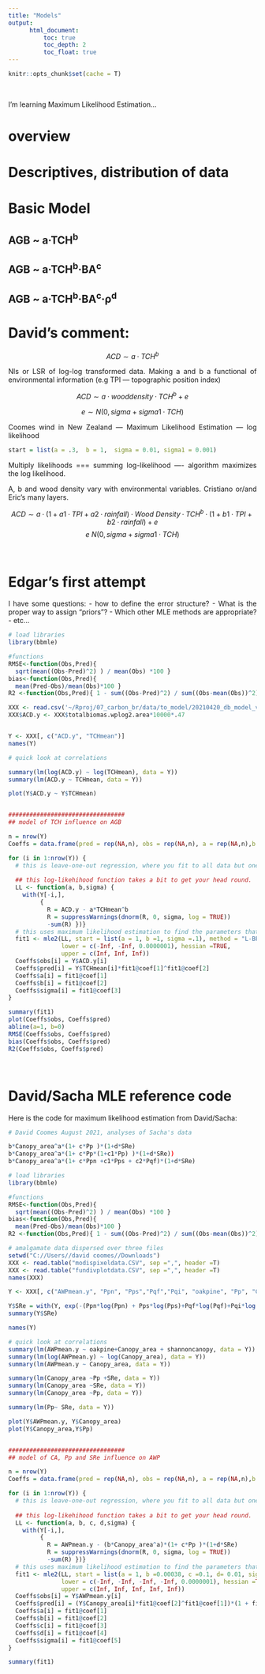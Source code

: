 ```yaml
---
title: "Models"
output: 
      html_document:
          toc: true
          toc_depth: 2
          toc_float: true
---
```



```r
knitr::opts_chunk$set(cache = T)
```

<style>
body {
text-align: justify}
</style>

<br>

I'm learning Maximum Likelihood Estimation...

# overview 


# Descriptives, distribution of data



# Basic Model 

## AGB ~ a·TCH^b^



## AGB ~ a·TCH^b^·BA^c^



## AGB ~ a·TCH^b^·BA^c^·ρ^d^





# David's comment:

$$ACD \sim  a· TCH^b$$

Nls or  LSR of log-log transformed data. 
Making a and b a functional of environmental information (e.g TPI — topographic position index)  


$$ACD \sim  a · wood density · TCH^b  + e $$

$$e \sim N(0,sigma + sigma1·TCH)$$

Coomes wind in New Zealand —  Maximum Likelihood Estimation — log likelihood 
```r
start = list(a = .3,  b = 1,  sigma = 0.01, sigma1 = 0.001)
```

Multiply likelihoods === summing log-likelihood —- algorithm maximizes the log likelihood.

A, b and wood density vary with environmental variables.  Cristiano or/and  Eric’s many layers.

$$ACD \sim  a·(1+a1·TPI + a2·rainfall) · Wood\ Density · TCH^b·(1+ b1·TPI + b2·rainfall)  + e$$ 
$$e ~ N(0,sigma + sigma1·TCH)$$

<br>



# Edgar's first attempt

I have some questions: 
- how to define the error structure? 
- What is the proper way to assign "priors"?
- Which other MLE methods are appropriate?
- etc...

```r
# load libraries
library(bbmle)

#functions
RMSE<-function(Obs,Pred){
  sqrt(mean((Obs-Pred)^2) ) / mean(Obs) *100 }
bias<-function(Obs,Pred){
  mean(Pred-Obs)/mean(Obs)*100 }
R2 <-function(Obs,Pred){ 1 - sum((Obs-Pred)^2) / sum((Obs-mean(Obs))^2) }

XXX <- read.csv('~/Rproj/07_carbon_br/data/to_model/20210420_db_model_v1.csv')
XXX$ACD.y <- XXX$totalbiomas.wplog2.area*10000*.47


Y <- XXX[, c("ACD.y", "TCHmean")]
names(Y)

# quick look at correlations

summary(lm(log(ACD.y) ~ log(TCHmean), data = Y))
summary(lm(ACD.y ~ TCHmean, data = Y))

plot(Y$ACD.y ~ Y$TCHmean)


#################################
## model of TCH influence on AGB

n = nrow(Y)
Coeffs = data.frame(pred = rep(NA,n), obs = rep(NA,n), a = rep(NA,n),b = rep(NA,n), sigma = rep(NA,n), sigma1 = rep(NA,n) )

for (i in 1:nrow(Y)) {
  # this is leave-one-out regression, where you fit to all data but one and then predict that point to get R2 of observed vs predicted
  
  ## this log-likehihood function takes a bit to get your head round.
  LL <- function(a, b,sigma) {
    with(Y[-i,],
         {
           R = ACD.y - a*TCHmean^b
           R = suppressWarnings(dnorm(R, 0, sigma, log = TRUE))
           -sum(R) })}
  # this uses maximum likelihood estimation to find the parameters that minimise log likehood = maximise likelihood
  fit1 <- mle2(LL, start = list(a = 1, b =1, sigma =.1), method = "L-BFGS-B",
               lower = c(-Inf, -Inf, 0.0000001), hessian =TRUE,
               upper = c(Inf, Inf, Inf))
  Coeffs$obs[i] = Y$ACD.y[i]
  Coeffs$pred[i] = Y$TCHmean[i]*fit1@coef[1]^fit1@coef[2]
  Coeffs$a[i] = fit1@coef[1]
  Coeffs$b[i] = fit1@coef[2]
  Coeffs$sigma[i] = fit1@coef[3]
}

summary(fit1)
plot(Coeffs$obs, Coeffs$pred)
abline(a=1, b=0)
RMSE(Coeffs$obs, Coeffs$pred)
bias(Coeffs$obs, Coeffs$pred)
R2(Coeffs$obs, Coeffs$pred)


```

<br>

# David/Sacha MLE reference code

Here is the code for maximum likelihood estimation from David/Sacha:

```r
# David Coomes August 2021, analyses of Sacha's data

b*Canopy_area^a*(1+ c*Pp )*(1+d*SRe)
b*Canopy_area^a*(1+ c*Pp*(1+c1*Pp) )*(1+d*SRe))
b*Canopy_area^a*(1+ c*Ppn +c1*Pps + c2*Pqf)*(1+d*SRe)

# load libraries
library(bbmle)

#functions
RMSE<-function(Obs,Pred){
  sqrt(mean((Obs-Pred)^2) ) / mean(Obs) *100 }
bias<-function(Obs,Pred){
  mean(Pred-Obs)/mean(Obs)*100 }
R2 <-function(Obs,Pred){ 1 - sum((Obs-Pred)^2) / sum((Obs-mean(Obs))^2) }

# amalgamate data dispersed over three files
setwd("C://Users//david coomes//Downloads")
XXX <- read.table("modispixeldata.CSV", sep =",", header =T)
XXX <- read.table("fundivplotdata.CSV", sep =",", header =T)
names(XXX)

Y <- XXX[, c("AWPmean.y", "Ppn", "Pps","Pqf","Pqi", "oakpine", "Pp", "Canopy_area", "AWPsens")]

Y$SRe = with(Y, exp(-(Ppn*log(Ppn) + Pps*log(Pps)+Pqf*log(Pqf)+Pqi*log(Pqi))))
summary(Y$SRe)

names(Y)

# quick look at correlations
summary(lm(AWPmean.y ~ oakpine+Canopy_area + shannoncanopy, data = Y))
summary(lm(log(AWPmean.y) ~ log(Canopy_area), data = Y))
summary(lm(AWPmean.y ~ Canopy_area, data = Y))

summary(lm(Canopy_area ~Pp +SRe, data = Y))
summary(lm(Canopy_area ~SRe, data = Y))
summary(lm(Canopy_area ~Pp, data = Y))

summary(lm(Pp~ SRe, data = Y))

plot(Y$AWPmean.y, Y$Canopy_area)
plot(Y$Canopy_area,Y$Pp)


#################################
## model of CA, Pp and SRe influence on AWP

n = nrow(Y)
Coeffs = data.frame(pred = rep(NA,n), obs = rep(NA,n), a = rep(NA,n),b = rep(NA,n), c = rep(NA,n), c1 = rep(NA,n), c2 = rep(NA,n), d = rep(NA,n), g = rep(NA,n), sigma = rep(NA,n), sigma1 = rep(NA,n) )

for (i in 1:nrow(Y)) {
  # this is leave-one-out regression, where you fit to all data but one and then predict that point to get R2 of observed vs predicted
  
  ## this log-likehihood function takes a bit to get your head round.
  LL <- function(a, b, c, d,sigma) {
    with(Y[-i,],
         {
           R = AWPmean.y - (b*Canopy_area^a)*(1+ c*Pp )*(1+d*SRe)
           R = suppressWarnings(dnorm(R, 0, sigma, log = TRUE))
           -sum(R) })}
  # this uses maximum likelihood estimation to find the parameters that minimise log likehood = maximise likelihood
  fit1 <- mle2(LL, start = list(a = 1, b =0.00038, c =0.1, d= 0.01, sigma =.17), method = "L-BFGS-B",
               lower = c(-Inf, -Inf, -Inf, -Inf, 0.0000001), hessian =TRUE,
               upper = c(Inf, Inf, Inf, Inf, Inf))
  Coeffs$obs[i] = Y$AWPmean.y[i]
  Coeffs$pred[i] = (Y$Canopy_area[i]*fit1@coef[2]^fit1@coef[1])*(1 + fit1@coef[3]*Y$Pp[i])*(1 + fit1@coef[3]*Y$Pp[i])*(1+fit1@coef[4]*(Y$SRe))
  Coeffs$a[i] = fit1@coef[1]
  Coeffs$b[i] = fit1@coef[2]
  Coeffs$c[i] = fit1@coef[3]
  Coeffs$d[i] = fit1@coef[4]
  Coeffs$sigma[i] = fit1@coef[5]
}

summary(fit1)

```


